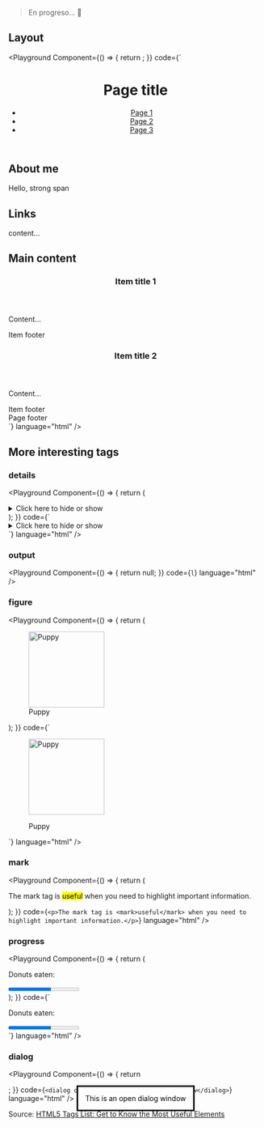 > En progreso... 🚧

## Layout

<Playground
  Component={() => {
    return <HSTMain />;
  }}
  code={`<main>
  <header>
    <h1>Page title</h1>
    <nav>
      <ul>
        <li>
          <a href="/page-1">Page 1</a>
        </li>
        <li>
          <a href="/page-2">Page 2</a>
        </li>
        <li>
          <a href="/page-3">Page 3</a>
        </li>
      </ul>
    </nav>
  </header>
  <div>
    <aside>
      <section>
        <h2>About me</h2>
        <p>Hello, strong span</p>
      </section>
      <section>
        <h2>Links</h2>
        <div>content...</div>
      </section>
    </aside>
    <section>
      <h2>Main content</h2>
      <article>
        <header>
          <h1>Item title 1</h1>
        </header>
        <div>
          <p>Content...</p>
        </div>
        <footer>Item footer</footer>
      </article>
      <article>
        <header>
          <h1>Item title 2</h1>
        </header>
        <div>
          <p>Content...</p>
        </div>
        <footer>Item footer</footer>
      </article>
    </section>
  </div>
  <footer>Page footer</footer>
</main>`}
  language="html"
/>

<!--
- solo deberia existir un elemento `main` por página
- es el elemento principal de una pagina web
- Agrupa una seccion en particular, un bloque (noticias, lista de algo, contact information). Puede contener muchas cosas
  A section is a thematic grouping of content, typically with a heading.
- Componente que contiene info relacionada,
- se puede mover a cualquier lado y su info siempre se entendera.
- Puede contener header y footer y h1
- Tip: syndication refers to a process of making reusable content, which can be incorporated into multiple web sites or documents.
  Aside: Barra lateral
  contains information which is not directly related to the main purpose or idea of a web page.
  The aside content should be indirectly related to the surrounding content.
  p y span
- section vs article vs div vs span
-->

## More interesting tags

### details

<Playground
  Component={() => {
    return (
      <details>
        <summary>Click here to hide or show</summary>
        <p>- Visible</p>
      </details>
    );
  }}
  code={`<details>
  <summary>Click here to hide or show</summary>
  <p>- Visible</p>
</details>`}
  language="html"
/>

### output

<Playground
  Component={() => {
    return null;
  }}
  code={`l`}
  language="html"
/>

<!--
- The HTML Output element `<output>` is a container element into which a site or app can inject the results of a calculation or the outcome of a user action.
 -->

### figure

<Playground
  Component={() => {
    return (
      <figure>
        <img
          src="https://www.dogstrust.org.uk/help-advice/_images/164742v800_puppy-1.jpg"
          alt="Puppy"
          width="150"
          height="150"
        />
        <figcaption>Puppy</figcaption>
      </figure>
    );
  }}
  code={`<figure>
  <img
    src="https://www.dogstrust.org.uk/help-advice/_images/164742v800_puppy-1.jpg"
    alt="Puppy"
    width="150"
    height="150"
  />
  <figcaption>Puppy</figcaption>
</figure>`}
  language="html"
/>

### mark

<Playground
  Component={() => {
    return (
      <p>
        The mark tag is <mark>useful</mark> when you need to highlight important
        information.
      </p>
    );
  }}
  code={`<p>The mark tag is <mark>useful</mark> when you need to highlight important information.</p>`}
  language="html"
/>

### progress

<Playground
  Component={() => {
    return (
      <div>
        <p>Donuts eaten:</p>
        <progress value="60" max="100"></progress>
      </div>
    );
  }}
  code={`<div>
  <p>Donuts eaten:</p>
  <progress value="60" max="100"></progress>
</div>`}
  language="html"
/>

### dialog

<Playground
  Component={() => {
    return <dialog open>This is an open dialog window</dialog>;
  }}
  code={`<dialog open>This is an open dialog window</dialog>`}
  language="html"
/>

<!--
- Dialog: No muy sportado aun
 -->

Source: [HTML5 Tags List: Get to Know the Most Useful Elements](https://www.bitdegree.org/learn/html5-tags)
